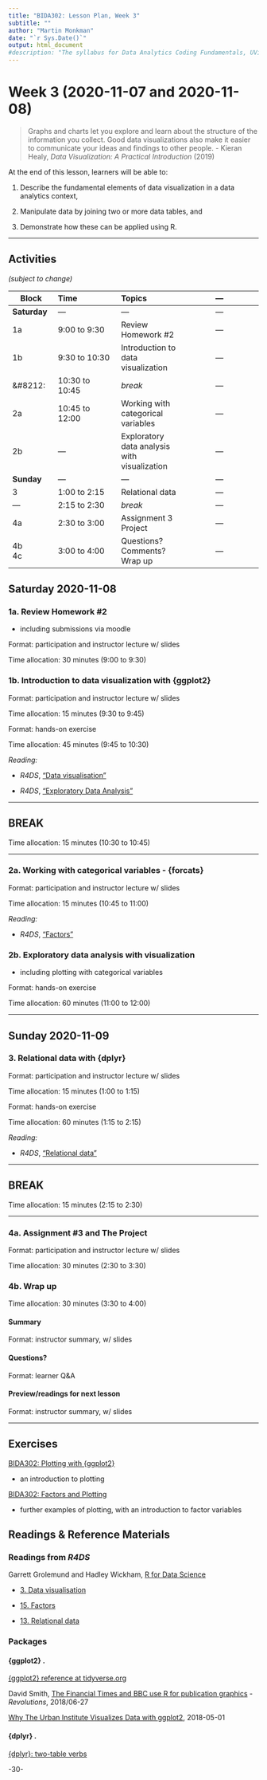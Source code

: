 ```yaml
---
title: "BIDA302: Lesson Plan, Week 3"
subtitle: ""
author: "Martin Monkman"
date: "`r Sys.Date()`"
output: html_document
#description: "The syllabus for Data Analytics Coding Fundamentals, UVic BIDA302"
---
```


# Week 3 (2020-11-07 and 2020-11-08)



> Graphs and charts let you explore and learn about the structure of the information you collect. Good data visualizations also make it easier to communicate your ideas and findings to other people.
> - Kieran Healy, _Data Visualization: A Practical Introduction_ (2019)


At the end of this lesson, learners will be able to:

1. Describe the fundamental elements of data visualization in a data analytics context, 

2. Manipulate data by joining two or more data tables, and 

2. Demonstrate how these can be applied using R.


***

## Activities

_(subject to change)_

| Block      | Time           | Topics  | &#8212; |
|---         |:---            |:---     |:---:  |
|**Saturday**     | &#8212;  | &#8212; | &#8212; |
|1a          | 9:00 to 9:30   | Review Homework #2  | &#8212; |
|1b          | 9:30 to 10:30  | Introduction to data visualization  | &#8212; |
|&#8212:     | 10:30 to 10:45 | _break_ | &#8212; |
|2a          | 10:45 to 12:00 | Working with categorical variables | &#8212; |
|2b          | &#8212;        | Exploratory data analysis with visualization | &#8212; |
|**Sunday**     | &#8212;  | &#8212; | &#8212; |
|3           | 1:00 to 2:15   | Relational data | &#8212; |
|&#8212;     | 2:15 to 2:30   | _break_ | &#8212; |
|4a          | 2:30 to 3:00   | Assignment 3 <br> Project| &#8212; |
|4b <br> 4c  | 3:00 to 4:00   | Questions? Comments? <br> Wrap up | &#8212; |



## Saturday 2020-11-08


### 1a. Review Homework #2

* including submissions via moodle

Format: participation and instructor lecture w/ slides

Time allocation: 30 minutes (9:00 to 9:30)


### 1b. Introduction to data visualization with {ggplot2}

Format: participation and instructor lecture w/ slides

Time allocation: 15 minutes (9:30 to 9:45)

Format: hands-on exercise

Time allocation: 45 minutes (9:45 to 10:30)

_Reading:_

* _R4DS_, ["Data visualisation"](https://r4ds.had.co.nz/data-visualisation.html)

* _R4DS_, ["Exploratory Data Analysis"](https://r4ds.had.co.nz/exploratory-data-analysis.html)

***

## BREAK

Time allocation: 15 minutes (10:30 to 10:45)

***


### 2a. Working with categorical variables - {forcats}

Format: participation and instructor lecture w/ slides

Time allocation: 15 minutes (10:45 to 11:00)

_Reading:_

* _R4DS_, ["Factors"](https://r4ds.had.co.nz/factors.html)


### 2b. Exploratory data analysis with visualization

* including plotting with categorical variables

Format: hands-on exercise

Time allocation: 60 minutes (11:00 to 12:00)



***

## Sunday 2020-11-09


### 3. Relational data with {dplyr}

Format: participation and instructor lecture w/ slides

Time allocation: 15 minutes (1:00 to 1:15)

Format: hands-on exercise

Time allocation: 60 minutes (1:15 to 2:15)

_Reading:_

* _R4DS_, ["Relational data"](https://r4ds.had.co.nz/relational-data.html)


***

## BREAK

Time allocation: 15 minutes (2:15 to 2:30)


***



### 4a. Assignment #3 and The Project

Format: participation and instructor lecture w/ slides

Time allocation: 30 minutes (2:30 to 3:30)



### 4b. Wrap up

Time allocation: 30 minutes (3:30 to 4:00)

#### Summary

Format: instructor summary, w/ slides

#### Questions?

Format: learner Q&A

#### Preview/readings for next lesson

Format: instructor summary, w/ slides


---


## Exercises


[BIDA302: Plotting with {ggplot2}](https://monkmanmh.shinyapps.io/BIDA302_3_2_plot/#section-plotting-with-ggplot2)

* an introduction to plotting

[BIDA302: Factors and Plotting](https://monkmanmh.shinyapps.io/BIDA_3_3_factor_plot/#section-factors)

* further examples of plotting, with an introduction to factor variables





## Readings & Reference Materials



### Readings from _R4DS_

Garrett Grolemund and Hadley Wickham, [R for Data Science](https://r4ds.had.co.nz/)

* [3. Data visualisation](https://r4ds.had.co.nz/data-visualisation.html)

* [15. Factors](https://r4ds.had.co.nz/factors.html)

* [13. Relational data](https://r4ds.had.co.nz/relational-data.html)

### Packages

#### {ggplot2} .

[{ggplot2} reference at tidyverse.org](https://ggplot2.tidyverse.org/)

David Smith, [The Financial Times and BBC use R for publication graphics](https://blog.revolutionanalytics.com/2018/06/ft-bbc-uses-r.html) - _Revolutions_, 2018/06-27

[Why The Urban Institute Visualizes Data with ggplot2](https://medium.com/@urban_institute/why-the-urban-institute-visualizes-data-with-ggplot2-46d8cfc7ee67), 2018-05-01


#### {dplyr} .

[{dplyr}: two-table verbs](https://dplyr.tidyverse.org/articles/two-table.html)




-30-
